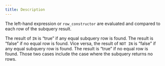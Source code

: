 ```yaml
---
title: Description
---
```



The left-hand expression or `row_constructor` are evaluated and compared to each row of the subquery result.

The result of `IN` is “true” if any equal subquery row is found. The result is “false” if no equal row is found. Vice versa, the result of `NOT IN` is “false” if any equal subquery row is found. The result is “true” if no equal row is found. Those two cases include the case where the subquery returns no rows.
